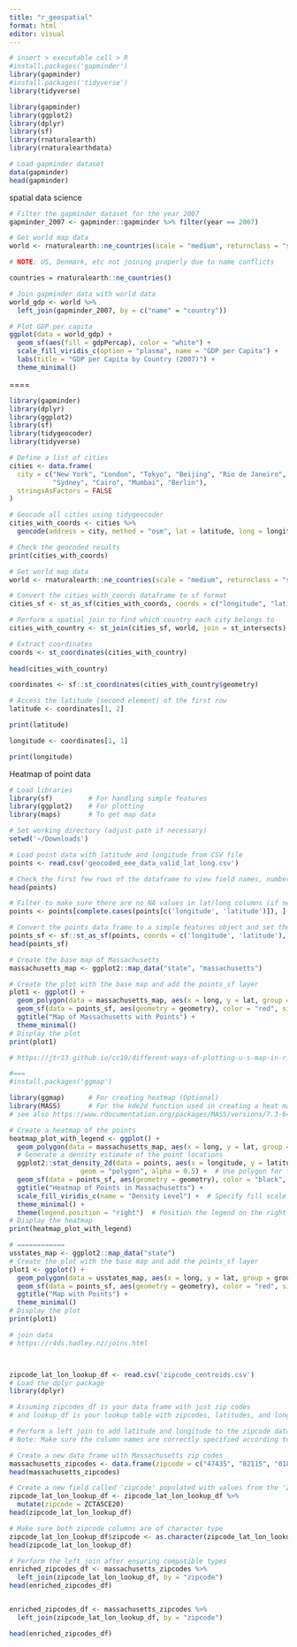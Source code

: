```yaml
---
title: "r_geospatial"
format: html
editor: visual
---
```


```r
# insert > executable cell > R
#install.packages('gapminder')
library(gapminder)
#install.packages('tidyverse')
library(tidyverse)

library(gapminder)
library(ggplot2)
library(dplyr)
library(sf)
library(rnaturalearth)
library(rnaturalearthdata)

# Load gapminder dataset
data(gapminder)
head(gapminder)

```

spatial data science

```r
# Filter the gapminder dataset for the year 2007
gapminder_2007 <- gapminder::gapminder %>% filter(year == 2007)

# Get world map data
world <- rnaturalearth::ne_countries(scale = "medium", returnclass = "sf")

# NOTE: US, Denmark, etc not joining properly due to name conflicts

countries = rnaturalearth::ne_countries()

# Join gapminder data with world data
world_gdp <- world %>%
  left_join(gapminder_2007, by = c("name" = "country"))

# Plot GDP per capita
ggplot(data = world_gdp) +
  geom_sf(aes(fill = gdpPercap), color = "white") +
  scale_fill_viridis_c(option = "plasma", name = "GDP per Capita") +
  labs(title = "GDP per Capita by Country (2007)") +
  theme_minimal()
```

====

```r
library(gapminder)
library(dplyr)
library(ggplot2)
library(sf)
library(tidygeocoder)
library(tidyverse)

# Define a list of cities
cities <- data.frame(
  city = c("New York", "London", "Tokyo", "Beijing", "Rio de Janeiro", 
           "Sydney", "Cairo", "Mumbai", "Berlin"),
  stringsAsFactors = FALSE
)

# Geocode all cities using tidygeocoder
cities_with_coords <- cities %>%
  geocode(address = city, method = "osm", lat = latitude, long = longitude)

# Check the geocoded results
print(cities_with_coords)

# Get world map data
world <- rnaturalearth::ne_countries(scale = "medium", returnclass = "sf")

# Convert the cities_with_coords dataframe to sf format
cities_sf <- st_as_sf(cities_with_coords, coords = c("longitude", "latitude"), crs = 4326)

# Perform a spatial join to find which country each city belongs to
cities_with_country <- st_join(cities_sf, world, join = st_intersects)

# Extract coordinates
coords <- st_coordinates(cities_with_country)
           
head(cities_with_country)


```

```r
coordinates <- sf::st_coordinates(cities_with_country$geometry)

# Access the latitude (second element) of the first row
latitude <- coordinates[1, 2]

print(latitude)

longitude <- coordinates[1, 1]

print(longitude)

```

Heatmap of point data

```r

# Load libraries
library(sf)         # For handling simple features
library(ggplot2)    # For plotting
library(maps)       # To get map data

# Set working directory (adjust path if necessary)
setwd('~/Downloads')

# Load point data with latitude and longitude from CSV file
points <- read.csv('geocoded_eee_data_valid_lat_long.csv')

# Check the first few rows of the dataframe to view field names, numbers, etc 
head(points)

# Filter to make sure there are no NA values in lat/long columns (if needed)
points <- points[complete.cases(points[c('longitude', 'latitude')]), ]

# Convert the points data frame to a simple features object and set the CRS to EPSG 4326 (WGS 84)
points_sf <- sf::st_as_sf(points, coords = c('longitude', 'latitude'), crs = 4326)
head(points_sf)

# Create the base map of Massachusetts
massachusetts_map <- ggplot2::map_data("state", "massachusetts")

# Create the plot with the base map and add the points_sf layer 
plot1 <- ggplot() +
  geom_polygon(data = massachusetts_map, aes(x = long, y = lat, group = group), fill = "lightblue", color = "black") +
  geom_sf(data = points_sf, aes(geometry = geometry), color = "red", size = 3) +
  ggtitle("Map of Massachusetts with Points") +
  theme_minimal()
# Display the plot
print(plot1)

# https://jtr13.github.io/cc19/different-ways-of-plotting-u-s-map-in-r.html 

#===
#install.packages('ggmap')

library(ggmap)      # For creating heatmap (Optional)
library(MASS)       # For the kde2d function used in creating a heat map
# see also https://www.rdocumentation.org/packages/MASS/versions/7.3-64/topics/kde2d

# Create a heatmap of the points
heatmap_plot_with_legend <- ggplot() +
  geom_polygon(data = massachusetts_map, aes(x = long, y = lat, group = group), fill = "lightblue", color = "black") + 
  # Generate a density estimate of the point locations
  ggplot2::stat_density_2d(data = points, aes(x = longitude, y = latitude, fill = ..level..), 
                  geom = "polygon", alpha = 0.5) +  # Use polygon for fill
  geom_sf(data = points_sf, aes(geometry = geometry), color = "black", size = 0.5, alpha = 0.3) +
  ggtitle("Heatmap of Points in Massachusetts") +
  scale_fill_viridis_c(name = "Density Level") +  # Specify fill scale and legend title
  theme_minimal() +
  theme(legend.position = "right")  # Position the legend on the right side
# Display the heatmap
print(heatmap_plot_with_legend)

# ============
usstates_map <- ggplot2::map_data("state")
# Create the plot with the base map and add the points_sf layer 
plot1 <- ggplot() +
  geom_polygon(data = usstates_map, aes(x = long, y = lat, group = group), fill = "lightblue", color = "black") +
  geom_sf(data = points_sf, aes(geometry = geometry), color = "red", size = 3) +
  ggtitle("Map with Points") +
  theme_minimal()
# Display the plot
print(plot1)

# join data 
# https://r4ds.hadley.nz/joins.html



zipcode_lat_lon_lookup_df <- read.csv('zipcode_centroids.csv')
# Load the dplyr package
library(dplyr)

# Assuming zipcodes_df is your data frame with just zip codes
# and lookup_df is your lookup table with zipcodes, latitudes, and longitudes

# Perform a left join to add latitude and longitude to the zipcode data frame
# Note: Make sure the column names are correctly specified according to your data frames

# Create a new data frame with Massachusetts zip codes
massachusetts_zipcodes <- data.frame(zipcode = c("47435", "02115", "01890"))
head(massachusetts_zipcodes)

# Create a new field called 'zipcode' populated with values from the 'ZIP' field
zipcode_lat_lon_lookup_df <- zipcode_lat_lon_lookup_df %>%
  mutate(zipcode = ZCTA5CE20)
head(zipcode_lat_lon_lookup_df)

# Make sure both zipcode columns are of character type
zipcode_lat_lon_lookup_df$zipcode <- as.character(zipcode_lat_lon_lookup_df$zipcode)
head(zipcode_lat_lon_lookup_df)

# Perform the left join after ensuring compatible types
enriched_zipcodes_df <- massachusetts_zipcodes %>%
  left_join(zipcode_lat_lon_lookup_df, by = "zipcode")
head(enriched_zipcodes_df)


enriched_zipcodes_df <- massachusetts_zipcodes %>%
  left_join(zipcode_lat_lon_lookup_df, by = "zipcode")

head(enriched_zipcodes_df)


```
